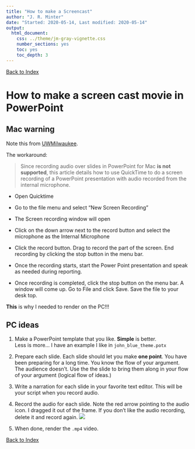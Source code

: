 ```yaml
---
title: "How to make a Screencast"
author: "J. R. Minter"
date: "Started: 2020-05-14, Last modified: 2020-05-14"
output:
  html_document:
    css: ../theme/jm-gray-vignette.css
    number_sections: yes
    toc: yes
    toc_depth: 3
---
```

[Back to Index](../README.html)

# How to make a screen cast movie in PowerPoint

## Mac warning

Note this from [UWMilwaukee](https://kb.uwm.edu/uwmhd/page.php?id=55888).

The workaround:

> Since recording audio over slides in PowerPoint for Mac
> **is not supported**, this article details how to use QuickTime to do
> a screen recording of a PowerPoint presentation with audio recorded
> from the internal microphone.

- Open Quicktime

- Go to the file menu and select "New Screen Recording"

- The Screen recording window will open

- Click on the down arrow next to the record button and select the
  microphone as the Internal Microphone
  
- Click the record button. Drag to record the part of the screen.
  End recording by clicking the stop button in the menu bar.
  
- Once the recording starts, start the Power Point presentation and
  speak as needed during reporting.
  
- Once recording is completed, click the stop button on the menu bar.
  A window will come up. Go to File and click Save. Save the file to
  your desk top.
  
**This** is why I needed to render on the PC!!!


## PC ideas

1. Make a PowerPoint template that you like. **Simple** is better.    
   Less is more...
   I have an example I like in `john_blue_theme.potx`

2. Prepare each slide. Each slide should let you make **one point**.
   You have been preparing for a long time. You know the flow of your
   argument. The audience doesn't. Use the the slide to bring them along
   in your flow of your argument (logical flow of ideas.)

3. Write a narration for each slide in your favorite text editor. This
   will be your script when you record audio.

4. Record the audio for each slide. Note the red arrow pointing to the
   audio icon. I dragged it out of the frame. If you don't like the
   audio recording, delete it and record again.
   ![](img/slide_w_audio_marker.png)
   
5. When done, render the `.mp4` video.


[Back to Index](../README.html)